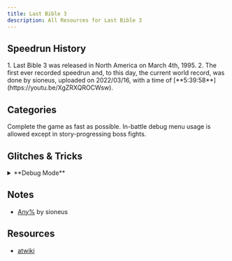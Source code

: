 ```yaml
---
title: Last Bible 3
description: All Resources for Last Bible 3
---
```



<DocsHero 
    content="Last Bible 3 is the sequel to Last Bible 2, having moved out of handheld consoles to the SNES. The game has a wide cast of characters that the player uses and the attack system is slightly revamped.."
    srcUrl={cover}
    alt="Last Bible 3 Cover"
/>

<LinkCard title="Leaderboards" href="https://www.speedrun.com/lastbible3" description="See all the submitted runs on Speedrun.com"/>

## Speedrun History

<Tabs>
<TabItem label="Any%">
<Steps> 
1. Last Bible 3 was released in North America on March 4th, 1995.
2. The first ever recorded speedrun and, to this day, the current world record, was done by sioneus, uploaded on 2022/03/16, with a time of [**5:39:58**](https://youtu.be/XgZRXQROCWsw).
</Steps>
</TabItem>

</Tabs>

## Categories
<CardGrid>
    <Card title="Any%">Complete the game as fast as possible. In-battle debug menu usage is allowed except in story-progressing boss fights.</Card>
    <Card title="Glitchless"></Card>
</CardGrid>

## Glitches & Tricks
<details>
<summary>**Debug Mode**</summary>

How to reproduce it:

- During any battle, press the Start button and the battle menu will change to a menu with three numbers. This is the in-battle debug menu.

- To close it, press the Start button again.

Features:

Each of the numbers can be changed.

- By pressing the A Button the first number is increased and by pressing B it's decreased. This number represents each of the attack effects in the game. By pressing X on a number, you can see the attack animation for the spell with that ID.
- By pressing the Up button, the second number is increased, and decreased with the Down button. This number represents the ID of every random encounter, including every boss fight. By pressing X on a number, you can change the current random encounter to whichever one's ID is selected.
- By pressing the Left button,the third number is increased and by pressing the Right number, it is decreased. This number represents the battle background. On pressing X, you can change the background to whichever one is selected.

The demon of ID 440, whose name is japanese is [うりね], transliterated to [URINE], can be recruited and can one-shot most fights due to being lvl 159 and having bugged stats.
</details>

## Notes
- [Any%](https://sioneus.me/notes/lb-3/) by sioneus

## Resources
- [atwiki](https://w.atwiki.jp/lastbible3/)